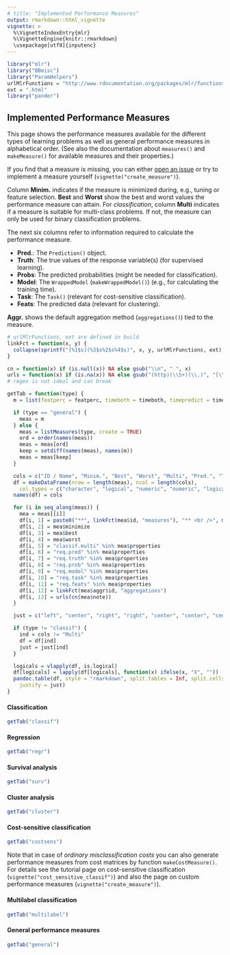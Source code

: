 ```yaml
---
# title: "Implemented Performance Measures"
output: rmarkdown::html_vignette
vignette: >
  %\VignetteIndexEntry{mlr}
  %\VignetteEngine{knitr::rmarkdown}
  \usepackage[utf8]{inputenc}
---
```


```r
library("mlr")
library("BBmisc")
library("ParamHelpers")
urlMlrFunctions = "http://www.rdocumentation.org/packages/mlr/functions/"
ext = ".html"
library("pander")
```

## Implemented Performance Measures

This page shows the performance measures available for the different types of
learning problems as well as general performance measures in alphabetical order.
(See also the documentation about `measures()` and `makeMeasure()` for available measures and their properties.)

If you find that a measure is missing, you can either [open an issue](https://github.com/mlr-org/mlr/issues) or try to implement a measure yourself (`vignette("create_measure")`).

Column **Minim.** indicates if the measure is minimized during, e.g., tuning or feature selection.
**Best** and **Worst** show the best and worst values the performance measure can attain.
For *classification*, column **Multi** indicates if a measure is suitable for multi-class problems. 
If not, the measure can only be used for binary classification problems.

The next six columns refer to information required to calculate the performance measure.

* **Pred.**: The `Prediction()` object.
* **Truth**: The true values of the response variable(s) (for supervised learning).
* **Probs**: The predicted probabilities (might be needed for classification).
* **Model**: The `WrappedModel` (`makeWrappedModel()`) (e.g., for calculating the training time).
* **Task**: The `Task()` (relevant for cost-sensitive classification).
* **Feats**: The predicted data (relevant for clustering).

**Aggr.** shows the default aggregation method (`aggregations()`) tied to the measure.

```r
# urlMlrFunctions, ext are defined in build
linkFct = function(x, y) {
  collapse(sprintf("[%1$s](%3$s%2$s%4$s)", x, y, urlMlrFunctions, ext), sep = "<br />")
}

cn = function(x) if (is.null(x)) NA else gsub("\\n", " ", x)
urls = function(x) if (is.na(x)) NA else gsub("(http)(\\S+)(\\.)", "[\\1\\2](\\1\\2)\\3", x)
# regex is not ideal and can break

getTab = function(type) {
  m = list(featperc = featperc, timeboth = timeboth, timepredict = timepredict, timetrain = timetrain)

  if (type == "general") {
    meas = m
  } else {
    meas = listMeasures(type, create = TRUE)
    ord = order(names(meas))
    meas = meas[ord]
    keep = setdiff(names(meas), names(m))
    meas = meas[keep]
  }

  cols = c("ID / Name", "Minim.", "Best", "Worst", "Multi", "Pred.", "Truth", "Probs", "Model", "Task", "Feats", "Aggr.", "Note")
  df = makeDataFrame(nrow = length(meas), ncol = length(cols),
    col.types = c("character", "logical", "numeric", "numeric", "logical", "logical", "logical", "logical", "logical", "logical", "logical", "character", "character"))
  names(df) = cols

  for (i in seq_along(meas)) {
    mea = meas[[i]]
    df[i, 1] = paste0("**", linkFct(mea$id, "measures"), "** <br />", mea$name)
    df[i, 2] = mea$minimize
    df[i, 3] = mea$best
    df[i, 4] = mea$worst
    df[i, 5] = "classif.multi" %in% mea$properties
    df[i, 6] = "req.pred" %in% mea$properties
    df[i, 7] = "req.truth" %in% mea$properties
    df[i, 8] = "req.prob" %in% mea$properties
    df[i, 9] = "req.model" %in% mea$properties
    df[i, 10] = "req.task" %in% mea$properties
    df[i, 11] = "req.feats" %in% mea$properties
    df[i, 12] = linkFct(mea$aggr$id, "aggregations")
    df[i, 13] = urls(cn(mea$note))
  }

  just = c("left", "center", "right", "right", "center", "center", "center", "center", "center", "center", "center", "left", "left")

  if (type != "classif") {
    ind = cols != "Multi"
    df = df[ind]
    just = just[ind]
  }

  logicals = vlapply(df, is.logical)
  df[logicals] = lapply(df[logicals], function(x) ifelse(x, "X", ""))
  pandoc.table(df, style = "rmarkdown", split.tables = Inf, split.cells = Inf,
    justify = just)
}
```

#### Classification

```r
getTab("classif")
```

#### Regression

```r
getTab("regr")
```

#### Survival analysis

```r
getTab("surv")
```

#### Cluster analysis

```r
getTab("cluster")
```

#### Cost-sensitive classification

```r
getTab("costsens")
```

Note that in case of *ordinary misclassification costs* you can also generate performance measures from cost matrices by function `makeCostMeasure()`.
For details see the tutorial page on cost-sensitive classification (`vignette("cost_sensitive_classif")`) and also the page on custom performance measures (`vignette("create_measure")`).

#### Multilabel classification

```r
getTab("multilabel")
```

#### General performance measures

```r
getTab("general")
```
